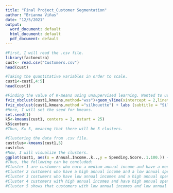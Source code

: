 ```yaml
---
title: "Final Project_Customer Segmentation"
author: "Brianna Viñas"
date: "12/5/2021"
output:
  word_document: default
  html_document: default
  pdf_document: default
---
```

```r
#First, I will read the .csv file. 
library(factoextra)
cust<- read.csv("Customers.csv")
head(cust)
```

```r
#Taking the quantitative variables in order to scale. 
cust1<-cust[,4:5]
head(cust1)
```

```r
#Finding the value of K-means using unsupervised learning. Wanted to use the simplest, but most accurate method possible. 
fviz_nbclust(cust1,kmeans,method="wss")+geom_vline(xintercept = 2,linetype= 5)+labs(subtitle = "Elbow Method")
fviz_nbclust(cust1,kmeans,method ="silhouette") + labs (subtitle = "Silhouette Method")
#Here, I will set the seed for kmeans. 
set.seed(1)
k5<-kmeans(cust1, centers = 2, nstart = 25)
k5$centers
#Thus, K= 5, meaning that there will be 5 clusters. 
```

```r
#Clustering the data from .csv file. 
custclus<-kmeans(cust1,5)
custclus
#Now, I will visualize the clusters. 
ggplot(cust1, aes(x = Annual.Income..k..,y = Spending.Score..1.100.)) +geom_point(stat = "identity", aes(color=as.factor(custclus$cluster)))+ scale_color_discrete(name="k",breaks=c("1", "2", "3", "4", "5"),labels=c("Cluster1", "Cluster2","Cluster3", "Cluster4", "Cluster5"))+ ggtitle("Customer Segmentation")
#Thus, the following can be concluded:
#Cluster 1 are customers who earn a medium annual income and have a medium annual spending rate. 
#Cluster 2 customers who have a high annual income and a low annual spending rate. 
#Cluster 3 costumers who have low annual incomes and a high annual spending rates.
#Cluster 4 customers with high annual incomes and have high annual spending rates. 
#Cluster 5 shows that customers with low annual incomes and low annual spending rates. 
```



